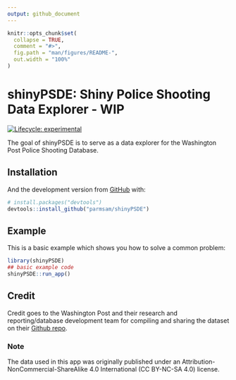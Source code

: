 ```yaml
---
output: github_document
---
```


<!-- README.md is generated from README.Rmd. Please edit that file -->

```r
knitr::opts_chunk$set(
  collapse = TRUE,
  comment = "#>",
  fig.path = "man/figures/README-",
  out.width = "100%"
)
```

# shinyPSDE: Shiny Police Shooting Data Explorer - WIP

<!-- badges: start -->
[![Lifecycle: experimental](https://img.shields.io/badge/lifecycle-experimental-orange.svg)](https://lifecycle.r-lib.org/articles/stages.html#experimental)
<!-- badges: end -->

The goal of shinyPSDE is to serve as a data explorer for the Washington Post Police Shooting Database.

## Installation

And the development version from [GitHub](https://github.com/) with:

``` r
# install.packages("devtools")
devtools::install_github("parmsam/shinyPSDE")
```
## Example

This is a basic example which shows you how to solve a common problem:

```r
library(shinyPSDE)
## basic example code
shinyPSDE::run_app()
```

## Credit

Credit goes to the Washington Post and their research and reporting/database development team for compiling and sharing the dataset on their [Github repo](https://github.com/washingtonpost/data-police-shootings).

### Note

The data used in this app was originally published under an Attribution-NonCommercial-ShareAlike 4.0 International (CC BY-NC-SA 4.0) license.